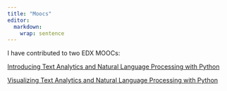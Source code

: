 ```yaml
---
title: "Moocs"
editor: 
  markdown: 
    wrap: sentence
---
```


I have contributed to two EDX MOOCs:

[Introducing Text Analytics and Natural Language Processing with Python](https://www.edx.org/learn/data-mining/university-of-canterbury-text-analytics-1-introduction-to-natural-language-processing)

[Visualizing Text Analytics and Natural Language Processing with Python](https://www.edx.org/learn/natural-language-processing/university-of-canterbury-text-analytics-2-visualizing-natural-language-processing)
